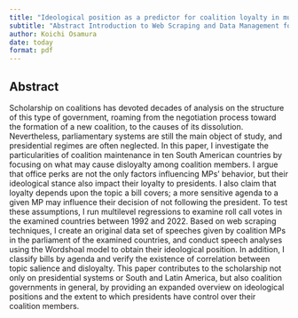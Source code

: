 ```yaml
---
title: "Ideological position as a predictor for coalition loyalty in multiparty presidential systems"
subtitle: "Abstract Introduction to Web Scraping and Data Management for Social Scientists"
author: Koichi Osamura
date: today
format: pdf
---
```


## Abstract

Scholarship on coalitions has devoted decades of analysis on the structure of this type of government, roaming from the negotiation process toward the formation of a new coalition, to the causes of its dissolution. 
Nevertheless, parliamentary systems are still the main object of study, and presidential regimes are often neglected. 
In this paper, I investigate the particularities of coalition maintenance in ten South American countries by focusing on what may cause disloyalty among coalition members. 
I argue that office perks are not the only factors influencing MPs' behavior, but their ideological stance also impact their loyalty to presidents. 
I also claim that loyalty depends upon the topic a bill covers; a more sensitive agenda to a given MP may influence their decision of not following the president. 
To test these assumptions, I run multilevel regressions to examine roll call votes in the examined countries between 1992 and 2022. 
Based on web scraping techniques, I create an original data set of speeches given by coalition MPs in the parliament of the examined countries, and conduct speech analyses using the Wordshoal model to obtain their ideological position. 
In addition, I classify bills by agenda and verify the existence of correlation between topic salience and disloyalty. 
This paper contributes to the scholarship not only on presidential systems or South and Latin America, but also coalition governments in general, by providing an expanded overview on ideological positions and the extent to which presidents have control over their coalition members.

